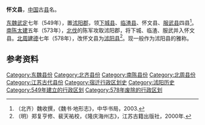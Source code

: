 '''怀文县'''，[[中国|中国]]古[[县|县]]名。

[[东魏|东魏]][[武定_(东魏)|武定]]七年（549年），置[[沭阳郡|沭阳郡]]，领[[下城县|下城县]]、[[临渣县|临渣县]]、怀文县、[[服武县|服武县]]四县<ref>（北齐）魏收撰，《魏书·地形志》，中华书局，2003.</ref>。[[陳_(南朝)|南陈]][[太建|太建]]五年（573年），[[太建北伐|北伐]]的陈军攻取沭阳郡，将下城、临渣、服武并入怀文县。[[北周|北周]][[建德_(北周)|建德]]七年（578年），改怀文县为[[沭阳县|沭阳县]]<ref>（明）郑复亨修、裴天祐校，《隆庆海州志》，江苏古籍出版社，2000年.</ref>。现一般作为沭阳县的雅称。

==参考资料==
{{reflist}}

{{南北朝行政区划小作品}}
{{DEFAULTSORT:H}}
[[Category:东魏县份|Category:东魏县份]]
[[Category:北齐县份|Category:北齐县份]]
[[Category:南陈县份|Category:南陈县份]]
[[Category:北周县份|Category:北周县份]]
[[Category:江苏古代县份|Category:江苏古代县份]]
[[Category:宿迁行政区划史|Category:宿迁行政区划史]]
[[Category:沭阳历史|Category:沭阳历史]]
[[Category:549年建立的行政区划|Category:549年建立的行政区划]]
[[Category:578年废除的行政区划|Category:578年废除的行政区划]]